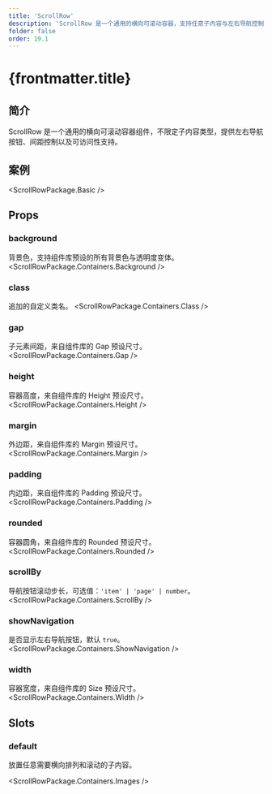 ```yaml
---
title: 'ScrollRow'
description: 'ScrollRow 是一个通用的横向可滚动容器，支持任意子内容与左右导航控制'
folder: false
order: 19.1
---
```



# {frontmatter.title}

## 简介

ScrollRow 是一个通用的横向可滚动容器组件，不限定子内容类型，提供左右导航按钮、间距控制以及可访问性支持。

## 案例

<ScrollRowPackage.Basic />

## Props


### background
背景色，支持组件库预设的所有背景色与透明度变体。
<ScrollRowPackage.Containers.Background />

### class
追加的自定义类名。
<ScrollRowPackage.Containers.Class />

### gap
子元素间距，来自组件库的 Gap 预设尺寸。
<ScrollRowPackage.Containers.Gap />

### height
容器高度，来自组件库的 Height 预设尺寸。
<ScrollRowPackage.Containers.Height />

### margin
外边距，来自组件库的 Margin 预设尺寸。
<ScrollRowPackage.Containers.Margin />

### padding
内边距，来自组件库的 Padding 预设尺寸。
<ScrollRowPackage.Containers.Padding />

### rounded
容器圆角，来自组件库的 Rounded 预设尺寸。
<ScrollRowPackage.Containers.Rounded />

### scrollBy
导航按钮滚动步长，可选值：`'item' | 'page' | number`。
<ScrollRowPackage.Containers.ScrollBy />

### showNavigation
是否显示左右导航按钮，默认 `true`。
<ScrollRowPackage.Containers.ShowNavigation />

### width
容器宽度，来自组件库的 Size 预设尺寸。
<ScrollRowPackage.Containers.Width />

## Slots

### default

放置任意需要横向排列和滚动的子内容。

<ScrollRowPackage.Containers.Images />


